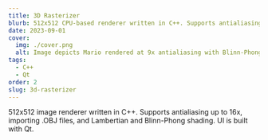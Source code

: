 ```yaml
---
title: 3D Rasterizer
blurb: 512x512 CPU-based renderer written in C++. Supports antialiasing and multiple shading models.
date: 2023-09-01
cover:
  img: ./cover.png
  alt: Image depicts Mario rendered at 9x antialiasing with Blinn-Phong shading applied.
tags:
  - C++
  - Qt
order: 2
slug: 3d-rasterizer
---
```


512x512 image renderer written in C++. Supports antialiasing up to 16x, importing .OBJ files, and Lambertian and Blinn-Phong shading. UI is built with Qt.